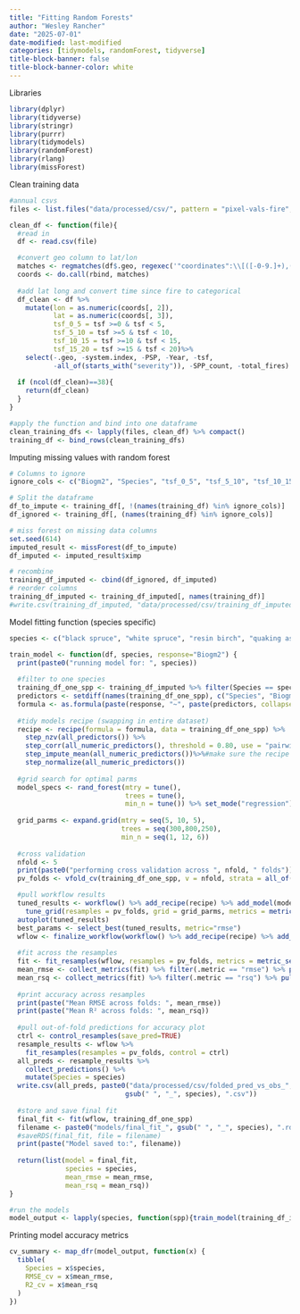 ```yaml
---
title: "Fitting Random Forests"
author: "Wesley Rancher"
date: "2025-07-01"
date-modified: last-modified
categories: [tidymodels, randomForest, tidyverse]
title-block-banner: false
title-block-banner-color: white
---
```


Libraries

```r
library(dplyr)
library(tidyverse)
library(stringr)
library(purrr)
library(tidymodels)
library(randomForest)
library(rlang)
library(missForest)
```

Clean training data

```r
#annual csvs
files <- list.files("data/processed/csv/", pattern = "pixel-vals-fire", full.names = TRUE)

clean_df <- function(file){
  #read in
  df <- read.csv(file)

  #convert geo column to lat/lon
  matches <- regmatches(df$.geo, regexec('"coordinates":\\[([-0-9.]+),([-0-9.]+)\\]', df$.geo))
  coords <- do.call(rbind, matches)
  
  #add lat long and convert time since fire to categorical
  df_clean <- df %>% 
    mutate(lon = as.numeric(coords[, 2]),
           lat = as.numeric(coords[, 3]),
           tsf_0_5 = tsf >=0 & tsf < 5,
           tsf_5_10 = tsf >=5 & tsf < 10,
           tsf_10_15 = tsf >=10 & tsf < 15,
           tsf_15_20 = tsf >=15 & tsf < 20)%>%
    select(-.geo, -system.index, -PSP, -Year, -tsf, 
           -all_of(starts_with("severity")), -SPP_count, -total_fires)
  
  if (ncol(df_clean)==38){
    return(df_clean)
  }
}

#apply the function and bind into one dataframe
clean_training_dfs <- lapply(files, clean_df) %>% compact()
training_df <- bind_rows(clean_training_dfs)
```

Imputing missing values with random forest

```r
# Columns to ignore
ignore_cols <- c("Biogm2", "Species", "tsf_0_5", "tsf_5_10", "tsf_10_15", "tsf_15_20")

# Split the dataframe
df_to_impute <- training_df[, !(names(training_df) %in% ignore_cols)]
df_ignored <- training_df[, (names(training_df) %in% ignore_cols)]

# miss forest on missing data columns
set.seed(614)
imputed_result <- missForest(df_to_impute)
df_imputed <- imputed_result$ximp

# recombine
training_df_imputed <- cbind(df_ignored, df_imputed)
# reorder columns
training_df_imputed <- training_df_imputed[, names(training_df)]
#write.csv(training_df_imputed, "data/processed/csv/training_df_imputed.csv", row.names = FALSE)
```

Model fitting function (species specific)

```r
species <- c("black spruce", "white spruce", "resin birch", "quaking aspen")

train_model <- function(df, species, response="Biogm2") {
  print(paste0("running model for: ", species))
  
  #filter to one species
  training_df_one_spp <- training_df_imputed %>% filter(Species == species)
  predictors <- setdiff(names(training_df_one_spp), c("Species", "Biogm2"))#36 before screening
  formula <- as.formula(paste(response, "~", paste(predictors, collapse = "+")))
  
  #tidy models recipe (swapping in entire dataset)
  recipe <- recipe(formula = formula, data = training_df_one_spp) %>% 
    step_nzv(all_predictors()) %>%
    step_corr(all_numeric_predictors(), threshold = 0.80, use = "pairwise.complete.obs", method = "pearson") %>%
    step_impute_mean(all_numeric_predictors())%>%#make sure the recipe can handle NAs
    step_normalize(all_numeric_predictors())
    
  #grid search for optimal parms
  model_specs <- rand_forest(mtry = tune(), 
                             trees = tune(),
                             min_n = tune()) %>% set_mode("regression") %>% set_engine("randomForest", proximity = TRUE)
  
  grid_parms <- expand.grid(mtry = seq(5, 10, 5), 
                            trees = seq(300,800,250), 
                            min_n = seq(1, 12, 6))
  
  #cross validation
  nfold <- 5
  print(paste0("performing cross validation across ", nfold, " folds"))
  pv_folds <- vfold_cv(training_df_one_spp, v = nfold, strata = all_of(response))

  #pull workflow results
  tuned_results <- workflow() %>% add_recipe(recipe) %>% add_model(model_specs) %>% 
    tune_grid(resamples = pv_folds, grid = grid_parms, metrics = metric_set(rmse, rsq, mae))
  autoplot(tuned_results)
  best_params <- select_best(tuned_results, metric="rmse")
  wflow <- finalize_workflow(workflow() %>% add_recipe(recipe) %>% add_model(model_specs), best_params)
  
  #fit across the resamples
  fit <- fit_resamples(wflow, resamples = pv_folds, metrics = metric_set(rmse, rsq, mae))
  mean_rmse <- collect_metrics(fit) %>% filter(.metric == "rmse") %>% pull(mean)
  mean_rsq <- collect_metrics(fit) %>% filter(.metric == "rsq") %>% pull(mean)
  
  #print accuracy across resamples
  print(paste("Mean RMSE across folds: ", mean_rmse))
  print(paste("Mean R² across folds: ", mean_rsq))
  
  #pull out-of-fold predictions for accuracy plot
  ctrl <- control_resamples(save_pred=TRUE)
  resample_results <- wflow %>% 
    fit_resamples(resamples = pv_folds, control = ctrl)
  all_preds <- resample_results %>%
    collect_predictions() %>%
    mutate(Species = species)
  write.csv(all_preds, paste0("data/processed/csv/folded_pred_vs_obs_", 
                             gsub(" ", "_", species), ".csv"))
  
  #store and save final fit
  final_fit <- fit(wflow, training_df_one_spp)
  filename <- paste0("models/final_fit_", gsub(" ", "_", species), ".rds")
  #saveRDS(final_fit, file = filename)
  print(paste("Model saved to:", filename))
  
  return(list(model = final_fit, 
              species = species, 
              mean_rmse = mean_rmse, 
              mean_rsq = mean_rsq))
}

#run the models
model_output <- lapply(species, function(spp){train_model(training_df_imputed,species=spp)})
```

Printing model accuracy metrics

```r
cv_summary <- map_dfr(model_output, function(x) {
  tibble(
    Species = x$species,
    RMSE_cv = x$mean_rmse,
    R2_cv = x$mean_rsq
  )
})
```
